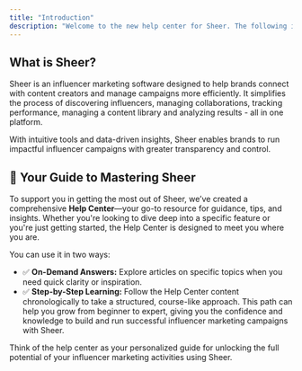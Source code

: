 ```yaml
---
title: "Introduction"
description: "Welcome to the new help center for Sheer. The following is your guide to become a master in influencer marketing through utilizing the Sheer influencer software."
---
```


## What is Sheer?

Sheer is an influencer marketing software designed to help brands connect with content creators and manage campaigns more efficiently. It simplifies the process of discovering influencers, managing collaborations, tracking performance, managing a content library and analyzing results - all in one platform.

With intuitive tools and data-driven insights, Sheer enables brands to run impactful influencer campaigns with greater transparency and control.

## 📘 Your Guide to Mastering Sheer

To support you in getting the most out of Sheer, we’ve created a comprehensive **Help Center**—your go-to resource for guidance, tips, and insights. Whether you're looking to dive deep into a specific feature or you're just getting started, the Help Center is designed to meet you where you are.

You can use it in two ways:

- ✅ **On-Demand Answers:** Explore articles on specific topics when you need quick clarity or inspiration.
- ✅ **Step-by-Step Learning:** Follow the Help Center content chronologically to take a structured, course-like approach. This path can help you grow from beginner to expert, giving you the confidence and knowledge to build and run successful influencer marketing campaigns with Sheer.

Think of the help center as your personalized guide for unlocking the full potential of your influencer marketing activities using Sheer.